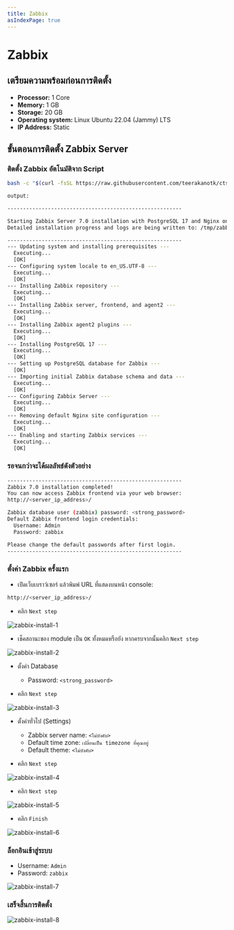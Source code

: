 ```yaml
---
title: Zabbix
asIndexPage: true
---
```



# Zabbix

## เตรียมความพร้อมก่อนการติดตั้ง

- **Processor:** 1 Core
- **Memory:** 1 GB
- **Storage:** 20 GB
- **Operating system:** Linux Ubuntu 22.04 (Jammy) LTS
- **IP Address:** Static

## ขั้นตอนการติดตั้ง Zabbix Server

<Steps>

### ติดตั้ง Zabbix อัตโนมัติจาก Script

```bash
bash -c "$(curl -fsSL https://raw.githubusercontent.com/teerakanotk/ctsurin-docs/main/script/zabbix/install.sh)"
```

```bash
output:

--------------------------------------------------------

Starting Zabbix Server 7.0 installation with PostgreSQL 17 and Nginx on Ubuntu...
Detailed installation progress and logs are being written to: /tmp/zabbix_install_<date_time>.log

--------------------------------------------------------
--- Updating system and installing prerequisites ---
  Executing...
  [OK]
--- Configuring system locale to en_US.UTF-8 ---
  Executing...
  [OK]
--- Installing Zabbix repository ---
  Executing...
  [OK]
--- Installing Zabbix server, frontend, and agent2 ---
  Executing...
  [OK]
--- Installing Zabbix agent2 plugins ---
  Executing...
  [OK]
--- Installing PostgreSQL 17 ---
  Executing...
  [OK]
--- Setting up PostgreSQL database for Zabbix ---
  [OK]
--- Importing initial Zabbix database schema and data ---
  Executing...
  [OK]
--- Configuring Zabbix Server ---
  Executing...
  [OK]
--- Removing default Nginx site configuration ---
  Executing...
  [OK]
--- Enabling and starting Zabbix services ---
  Executing...
  [OK]
```

### รอจนกว่าจะได้ผลลัพธ์ดังตัวอย่าง

```bash
--------------------------------------------------------
Zabbix 7.0 installation completed!
You can now access Zabbix frontend via your web browser:
http://<server_ip_address>/

Zabbix database user (zabbix) password: <strong_password>
Default Zabbix frontend login credentials:
  Username: Admin
  Password: zabbix

Please change the default passwords after first login.
--------------------------------------------------------
```

### ตั้งค่า Zabbix ครั้งแรก

- เปิดเว็บเบราว์เซอร์ แล้วพิมพ์ URL ที่แสดงบนหน้า console:

```bash
http://<server_ip_address>/
```

- คลิก `Next step`

![zabbix-install-1](/assets/server/zabbix-install-1.png)

- เช็คสถานะของ module เป็น `OK` ทั้งหมดหรือยัง หากครบจากนั้นคลิก `Next step`

![zabbix-install-2](/assets/server/zabbix-install-2.png)

- ตั้งค่า Database
    - Password: `<strong_password>`

- คลิก `Next step`

![zabbix-install-3](/assets/server/zabbix-install-3.png)

- ตั้งค่าทั่วไป (Settings)

    - Zabbix server name: `<ไม่บังคับ>`
    - Default time zone: `เปลี่ยนเป็น timezone ที่คุณอยู่`
    - Default theme: `<ไม่บังคับ>`

- คลิก `Next step`

![zabbix-install-4](/assets/server/zabbix-install-4.png)

- คลิก `Next step`

![zabbix-install-5](/assets/server/zabbix-install-5.png)

- คลิก `Finish`

![zabbix-install-6](/assets/server/zabbix-install-6.png)

### ล็อกอินเข้าสู่ระบบ

- Username: `Admin`
- Password: `zabbix`

![zabbix-install-7](/assets/server/zabbix-install-7.png)

### เสร็จสิ้นการติดตั้ง

![zabbix-install-8](/assets/server/zabbix-install-8.png)

</Steps>